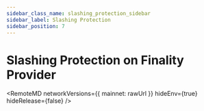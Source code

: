```yaml
---
sidebar_class_name: slashing_protection_sidebar
sidebar_label: Slashing Protection
sidebar_position: 7
---
```


# Slashing Protection on Finality Provider



<RemoteMD
  networkVersions={{
    mainnet: rawUrl
  }}
  hideEnv={true}
  hideRelease={false}
/>

